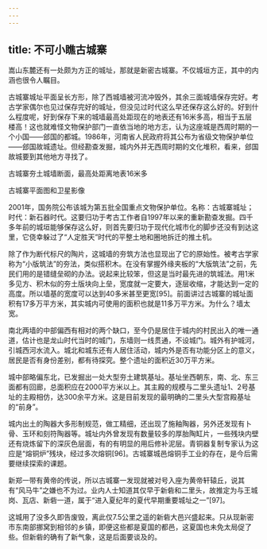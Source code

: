 ```yaml
---
---
---
```

title: 不可小瞧古城寨
---




嵩山东麓还有一处颇为方正的城址，那就是新密古城寨。不仅城垣方正，其中的内涵也很令人瞩目。

古城寨城址平面呈长方形，除了西城墙被河流冲毁外，其余三面城墙保存完好。考古学家偶尔也见过保存完好的城址，但没见过时代这么早还保存这么好的。好到什么程度呢，好到保存下来的城墙最高处距现在的地表还有16米多高，相当于五层楼高！这也就难怪文物保护部门一直依当地的地方志，认为这座城是西周时期的一个小国——郐国的都城。1986年，河南省人民政府将其公布为省级文物保护单位——郐国故城遗址。但经勘查发掘，城内外并无西周时期的文化堆积，看来，郐国故城要到其他地方寻找了。



古城寨夯土城墙断面，最高处距离地表16米多





古城寨平面图和卫星影像



2001年，国务院公布该城为第五批全国重点文物保护单位。名称：古城寨城址；时代：新石器时代。这要归功于考古工作者自1997年以来的重新勘查发掘。四千多年前的城垣能够保存这么好，则首先要归功于现代化城市化的脚步还没有到达这里，它侥幸躲过了“人定胜天”时代的平整土地和圈地拆迁的推土机。

除了作为断代标尺的陶片，这城墙的夯筑方法也显现出了它的原始性。被考古学家称为“小版筑法”的夯法，类似搭积木。在没有掌握外缘夹板的“大版筑法”之前，先民们用的是错缝垒砌的办法。说起来比较笨，但这是当时最先进的筑城法。用1米多见方、积木似的夯土版块向上垒，宽度就一定要大，逐层收缩，才能达到一定的高度。所以墙基的宽度可以达到40多米甚至更宽[95]。前面讲过古城寨的城址面积有17多万平方米，其实城内可使用的面积也就是11多万平方米。为什么？墙太宽。

南北两墙的中部偏西有相对的两个缺口，至今仍是居住于城内的村民出入的唯一通道，估计也是龙山时代当时的城门，东墙则一线贯通，不设城门。城外有护城河，引城西河水流入。城北和城东还有人居住活动，城内外是否有功能分区上的意义，居民是否有身份差别，都有待探究。整个遗址的面积近30万平方米。

城中部略偏东北，已发掘出一处大型夯土建筑基址。基址坐西朝东，南、北、东三面都有回廊，总面积应在2000平方米以上。其主殿的规模与二里头遗址1、2号基址的主殿相仿，达300余平方米。这是目前发现的最明确的二里头大型宫殿基址的“前身”。

城内出土的陶器大多形制规范，做工精细，还出现了施釉陶器，另外还发现有卜骨、玉环和刻符陶器等。城址内外曾发现有数量较多的厚胎陶缸片，一些残块内壁还有烧炼留下的深灰色层面，有的有明显的用后修补泥层。青铜器复制专家认为这应是“熔铜炉”残块，经过多次熔铜[96]。古城寨城邑熔铜手工业的存在，是今后需要继续探索的课题。

新郑一带有黄帝的传说，所以古城寨一发现就被对号入座为黄帝轩辕丘，说其有“风马牛”之嫌也不为过。业内人士知道其仅早于新砦和二里头，故推定为与王城岗、瓦店、新砦一道，属于“进入夏纪年的夏代早期重要城址之一”[97]。

这城用了没多久即告废毁，离此仅7.5公里之遥的新砦大邑兴盛起来。只从现新密市东南部挪窝到相邻的乡镇，即便这些都是夏国的都邑，这夏国也未免太局促了些。但新砦的确有了新气象，这是后面要谈及的。